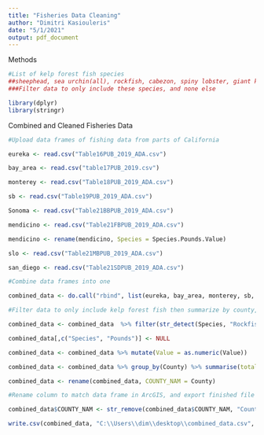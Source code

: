 ---
title: "Fisheries Data Cleaning"
author: "Dimitri Kasiouleris"
date: "5/1/2021"
output: pdf_document
---

Methods
```{r}
#List of kelp forest fish species 
##sheephead, sea urchin(all), rockfish, cabezon, spiny lobster, giant kelpfish,scorpionfish, giant sea bass, kelp bass
###Filter data to only include these species, and none else
```

```{r}
library(dplyr)
library(stringr)
```

Combined and Cleaned Fisheries Data
```{r}
#Upload data frames of fishing data from parts of California  

eureka <- read.csv("Table16PUB_2019_ADA.csv")

bay_area <- read.csv("table17PUB_2019.csv")

monterey <- read.csv("Table18PUB_2019_ADA.csv")

sb <- read.csv("Table19PUB_2019_ADA.csv")

Sonoma <- read.csv("Table21BBPUB_2019_ADA.csv")

mendicino <- read.csv("Table21FBPUB_2019_ADA.csv")

mendicino <- rename(mendicino, Species = Species.Pounds.Value)

slo <- read.csv("Table21MBPUB_2019_ADA.csv")

san_diego <- read.csv("Table21SDPUB_2019_ADA.csv")

#Combine data frames into one

combined_data <- do.call("rbind", list(eureka, bay_area, monterey, sb, Sonoma, mendicino, slo, san_diego))

#Filter data to only include kelp forest fish then summarize by county, and total value

combined_data <- combined_data  %>% filter(str_detect(Species, "Rockfish|Sheephead|Sea Urchin|Cabezon|Lobster|Kelpfish|Scorpionfish|Sea Bass|Kelp Bass|Sea Urchin"))

combined_data[,c("Species", "Pounds")] <- NULL

combined_data <- combined_data %>% mutate(Value = as.numeric(Value))

combined_data <- combined_data %>% group_by(County) %>% summarise(total_value = sum(Value))

combined_data <- rename(combined_data, COUNTY_NAM = County)

#Rename column to match data frame in ArcGIS, and export finished file 

combined_data$COUNTY_NAM <- str_remove(combined_data$COUNTY_NAM, "County")

write.csv(combined_data, "C:\\Users\\dim\\desktop\\combined_data.csv", row.names = FALSE)
```









